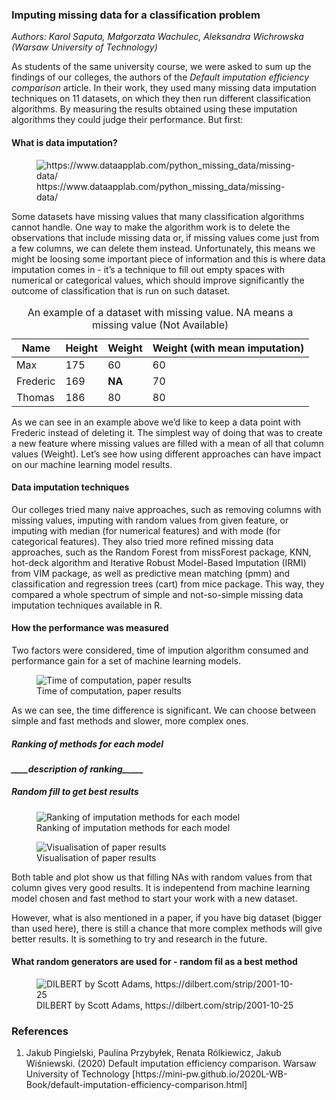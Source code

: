 ### Imputing missing data for a classification problem

*Authors: Karol Saputa, Małgorzata Wachulec, Aleksandra Wichrowska (Warsaw University of Technology)*

As students of the same university course, we were asked to sum up the findings of our colleges, the authors of the *Default imputation efficiency comparison* article. In their work, they used many missing data imputation techniques on 11 datasets, on which they then run different classification algorithms. By measuring the results obtained using these imputation algorithms they could judge their performance. But first:

#### What is data imputation?

![ht<i></i>tps://www.dataapplab.com/python_missing_data/missing-data/](3-1-2-1-graphs/missing-data.jpg)

Some datasets have missing values that many classification algorithms cannot handle. One way to make the algorithm work is to delete the observations that include missing data or, if missing values come just from a few columns, we can delete them instead. Unfortunately, this means we might be loosing some important piece of information and this is where data imputation comes in - it’s a technique to fill out empty spaces with numerical or categorical values, which should improve significantly the outcome of classification that is run on such dataset.

| Name| Height | Weight | Weight (with mean imputation)
| --------|----------|----------| ----------|
| Max | 175 | 60 | 60|
| Frederic | 169 | **NA** | 70 |
| Thomas | 186 | 80 | 80 |


Table: An example of a dataset with missing value. NA means a missing value (Not Available)

As we can see in an example above we'd like to keep a data point with Frederic instead of deleting it. The simplest way of doing that was to create a new feature where missing values are filled with a mean of all that column values (Weight). Let's see how using different approaches can have impact on our machine learning model results.

#### Data imputation techniques

Our colleges tried many naive approaches, such as removing columns with missing values, imputing with random values from given feature, or imputing with median (for numerical features) and with mode (for categorical features). They also tried more refined missing data approaches, such as the Random Forest from missForest package, KNN, hot-deck algorithm and Iterative Robust Model-Based Imputation (IRMI) from VIM package, as well as predictive mean matching (pmm) and classification and regression trees (cart) from mice package. This way, they compared a whole spectrum of simple and not-so-simple missing data imputation techniques available in R.

#### How the performance was measured


Two factors were considered, time of impution algorithm consumed and performance gain for a set of machine learning models.

![Time of computation, paper results](3-1-2-1-graphs/time.png)

As we can see, the time difference is significant. We can choose between simple and fast methods and slower, more complex ones. 

##### Ranking of methods for each model

***____description of ranking_____***


##### Random fill to get best results


![Ranking of imputation methods for each model](3-1-2-1-graphs/ranking.png)

![Visualisation of paper results](3-1-2-1-graphs/ranking_plot.png)

Both table and plot show us that filling NAs with random values from that column gives very good results. It is indepentend from machine learning model chosen and fast method to start your work with a new dataset.

However, what is also mentioned in a paper, if you have big dataset (bigger than used here), there is still a chance that more complex methods will give better results. It is something to try and research in the future.

#### What random generators are used for - random fil as a best method

![DILBERT by Scott Adams, ht<i></i>tps://dilbert.com/strip/2001-10-25](3-1-2-1-graphs/Dilbert.gif)

### References
1. Jakub Pingielski, Paulina Przybyłek, Renata Rólkiewicz, Jakub Wiśniewski. (2020) Default imputation efficiency comparison. Warsaw University of Technology
[https://mini-pw.github.io/2020L-WB-Book/default-imputation-efficiency-comparison.html]

